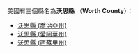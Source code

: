 美國有三個縣名為'''沃思縣''' （'''Worth County'''）：
* [[沃思縣_(喬治亞州)|沃思縣 (喬治亞州)]]
* [[沃思縣_(愛阿華州)|沃思縣 (愛阿華州)]]
* [[沃思縣_(密蘇里州)|沃思縣 (密蘇里州)]]
{{disambig|W沃思縣|Cat=三字县名消歧义}}